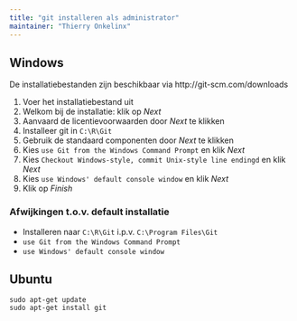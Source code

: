 ```yaml
---
title: "git installeren als administrator"
maintainer: "Thierry Onkelinx"
---
```


## Windows

De installatiebestanden zijn beschikbaar via http://git-scm.com/downloads

1. Voer het installatiebestand uit
1. Welkom bij de installatie: klik op _Next_
1. Aanvaard de licentievoorwaarden door _Next_ te klikken
1. Installeer git in `C:\R\Git`
1. Gebruik de standaard componenten door _Next_ te klikken
1. Kies `use Git from the Windows Command Prompt` en klik _Next_
1. Kies `Checkout Windows-style, commit Unix-style line endingd` en klik _Next_
1. Kies `use Windows' default console window` en klik _Next_
1. Klik op _Finish_

### Afwijkingen t.o.v. default installatie

- Installeren naar `C:\R\Git` i.p.v. `C:\Program Files\Git`
- `use Git from the Windows Command Prompt`
- `use Windows' default console window`

## Ubuntu

```
sudo apt-get update
sudo apt-get install git
```
